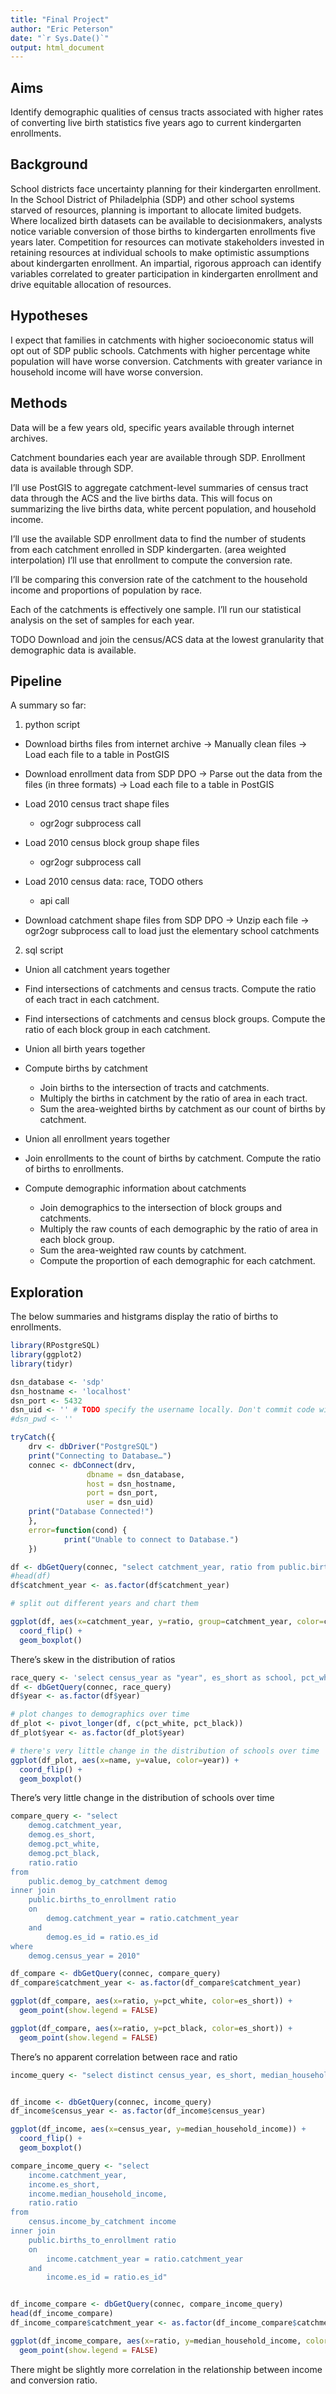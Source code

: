 ```yaml
---
title: "Final Project"
author: "Eric Peterson"
date: "`r Sys.Date()`"
output: html_document
---
```


## Aims

Identify demographic qualities of census tracts associated with higher rates of converting live birth statistics five years ago to current kindergarten enrollments.

## Background

School districts face uncertainty planning for their kindergarten enrollment. In the School District of Philadelphia (SDP) and other school systems starved of resources, planning is important to allocate limited budgets. Where localized birth datasets can be available to decisionmakers, analysts notice variable conversion of those births to kindergarten enrollments five years later. Competition for resources can motivate stakeholders invested in retaining resources at individual schools to make optimistic assumptions about kindergarten enrollment. An impartial, rigorous approach can identify variables correlated to greater participation in kindergarten enrollment and drive equitable allocation of resources.

## Hypotheses

I expect that families in catchments with higher socioeconomic status will opt out of SDP public schools.
Catchments with higher percentage white population will have worse conversion.
Catchments with greater variance in household income will have worse conversion.

## Methods

Data will be a few years old, specific years available through internet archives.

Catchment boundaries each year are available through SDP. Enrollment data is available through SDP.

I'll use PostGIS to aggregate catchment-level summaries of census tract data through the ACS and the live births data. This will focus on summarizing the live births data, white percent population, and household income.

I'll use the available SDP enrollment data to find the number of students from each catchment enrolled in SDP kindergarten. (area weighted interpolation) I'll use that enrollment to compute the conversion rate.

I'll be comparing this conversion rate of the catchment to the household income and proportions of population by race.

Each of the catchments is effectively one sample. I'll run our statistical analysis on the set of samples for each year.

TODO Download and join the census/ACS data at the lowest granularity that demographic data is available.


## Pipeline

A summary so far:

1. python script

* Download births files from internet archive -> 
            Manually clean files ->
                       Load each file to a table in PostGIS

* Download enrollment data from SDP DPO ->
            Parse out the data from the files (in three formats) ->
                       Load each file to a table in PostGIS

* Load 2010 census tract shape files
  - ogr2ogr subprocess call

* Load 2010 census block group shape files
  - ogr2ogr subprocess call

* Load 2010 census data: race, TODO others
  - api call

* Download catchment shape files from SDP DPO ->
            Unzip each file ->
                      ogr2ogr subprocess call to load just the elementary school catchments

2. sql script
  
  * Union all catchment years together
  
  * Find intersections of catchments and census tracts. Compute the ratio of each tract in each catchment.
  
  * Find intersections of catchments and census block groups. Compute the ratio of each block group in each catchment.

  * Union all birth years together
  
  * Compute births by catchment
    - Join births to the intersection of tracts and catchments.
    - Multiply the births in catchment by the ratio of area in each tract.
    - Sum the area-weighted births by catchment as our count of births by catchment.

  * Union all enrollment years together
  
  * Join enrollments to the count of births by catchment. Compute the ratio of births to enrollments.
  
  * Compute demographic information about catchments
    - Join demographics to the intersection of block groups and catchments.
    - Multiply the raw counts of each demographic by the ratio of area in each block group.
    - Sum the area-weighted raw counts by catchment.
    - Compute the proportion of each demographic for each catchment.


## Exploration

The below summaries and histgrams display the ratio of births to enrollments.

```r
library(RPostgreSQL)
library(ggplot2)
library(tidyr)

dsn_database <- 'sdp'
dsn_hostname <- 'localhost'
dsn_port <- 5432
dsn_uid <- '' # TODO specify the username locally. Don't commit code with credentials
#dsn_pwd <- ''

tryCatch({
    drv <- dbDriver("PostgreSQL")
    print("Connecting to Database…")
    connec <- dbConnect(drv, 
                 dbname = dsn_database,
                 host = dsn_hostname, 
                 port = dsn_port,
                 user = dsn_uid)
    print("Database Connected!")
    },
    error=function(cond) {
            print("Unable to connect to Database.")
    })
```

```r

df <- dbGetQuery(connec, "select catchment_year, ratio from public.births_to_enrollment")
#head(df)
df$catchment_year <- as.factor(df$catchment_year)

# split out different years and chart them

ggplot(df, aes(x=catchment_year, y=ratio, group=catchment_year, color=catchment_year)) +
  coord_flip() +
  geom_boxplot()
```

There's skew in the distribution of ratios


```r

race_query <- 'select census_year as "year", es_short as school, pct_white, pct_black from public.demog_by_catchment where catchment_year = 2019'
df <- dbGetQuery(connec, race_query)
df$year <- as.factor(df$year)

# plot changes to demographics over time
df_plot <- pivot_longer(df, c(pct_white, pct_black))
df_plot$year <- as.factor(df_plot$year)

# there's very little change in the distribution of schools over time
ggplot(df_plot, aes(x=name, y=value, color=year)) +
  coord_flip() +
  geom_boxplot()
```

There's very little change in the distribution of schools over time


```r

compare_query <- "select
	demog.catchment_year,
	demog.es_short,
	demog.pct_white,
	demog.pct_black,
	ratio.ratio
from 
	public.demog_by_catchment demog
inner join
	public.births_to_enrollment ratio
	on
		demog.catchment_year = ratio.catchment_year
	and
		demog.es_id = ratio.es_id
where
	demog.census_year = 2010"

df_compare <- dbGetQuery(connec, compare_query)
df_compare$catchment_year <- as.factor(df_compare$catchment_year)

ggplot(df_compare, aes(x=ratio, y=pct_white, color=es_short)) +
  geom_point(show.legend = FALSE)

ggplot(df_compare, aes(x=ratio, y=pct_black, color=es_short)) +
  geom_point(show.legend = FALSE)

```

There's no apparent correlation between race and ratio

```r

income_query <- "select distinct census_year, es_short, median_household_income from census.income_by_catchment"


df_income <- dbGetQuery(connec, income_query)
df_income$census_year <- as.factor(df_income$census_year)

ggplot(df_income, aes(x=census_year, y=median_household_income)) +
  coord_flip() +
  geom_boxplot()

compare_income_query <- "select
	income.catchment_year,
	income.es_short,
	income.median_household_income,
	ratio.ratio
from 
	census.income_by_catchment income
inner join
	public.births_to_enrollment ratio
	on
		income.catchment_year = ratio.catchment_year
	and
		income.es_id = ratio.es_id"


df_income_compare <- dbGetQuery(connec, compare_income_query)
head(df_income_compare)
df_income_compare$catchment_year <- as.factor(df_income_compare$catchment_year)

ggplot(df_income_compare, aes(x=ratio, y=median_household_income, color=es_short)) +
  geom_point(show.legend = FALSE)

```

There might be slightly more correlation in the relationship between income and conversion ratio.


